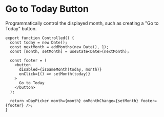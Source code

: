 
# Go to Today Button

Programmatically control the displayed month, such as creating a "Go to Today" button.

<Controlled />

```tsx
export function Controlled() {
  const today = new Date();
  const nextMonth = addMonths(new Date(), 1);
  const [month, setMonth] = useState<Date>(nextMonth);

  const footer = (
    <button
      disabled={isSameMonth(today, month)}
      onClick={() => setMonth(today)}
    >
      Go to Today
    </button>
  );

  return <DayPicker month={month} onMonthChange={setMonth} footer={footer} />;
}
```
